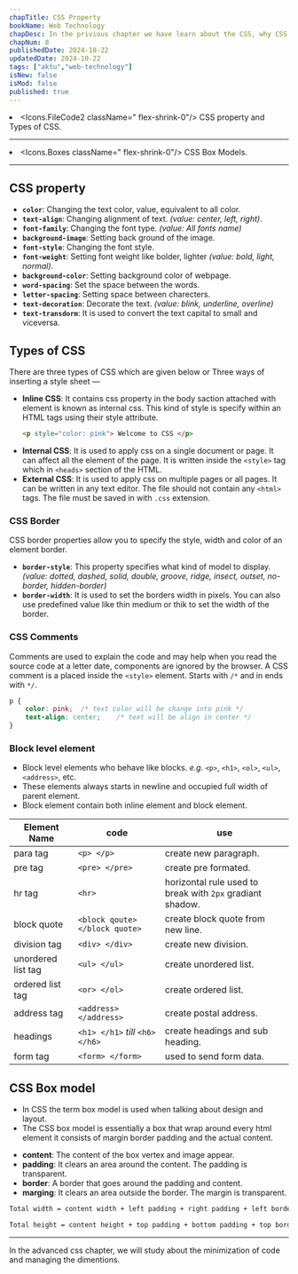 ```yaml
---
chapTitle: CSS Property 
bookName: Web Technology
chapDesc: In the privious chapter we have learn about the CSS, why CSS is important for us as a programmer. Some basic syntax and selectors.
chapNum: 8
publishedDate: 2024-10-22
updatedDate: 2024-10-22
tags: ["aktu","web-technology"]
isNew: false
isMod: false
published: true
---
```


<ChapIntro><li className="flex gap-3"><Icons.FileCode2 className=" flex-shrink-0"/> CSS property and Types of CSS. </li><hr className="my-2"/><li className="flex gap-3"><Icons.Boxes className=" flex-shrink-0"/> CSS Box Models. </li></ChapIntro>

---
## CSS property
- **```color```**: Changing the text color, value, equivalent to all color.
- **```text-align```**: Changing alignment of text. *(value: center, left, right)*.
- **```font-family```**: Changing the font type. *(value: All fonts name)*
- **```background-image```**: Setting back ground of the image.
- **```font-style```**: Changing the font style.
- **```font-weight```**: Setting font weight like bolder, lighter *(value: bold, light, normal)*.
- **```background-color```**: Setting background color of webpage.
- **```word-spacing```**: Set the space between the words.
- **```letter-spacing```**: Setting space between charecters.
- **```text-decoration```**: Decorate the text. *(value: blink, underline, overline)*
- **```text-transdorm```**: It is used to convert the text capital to small and viceversa.

## Types of CSS
There are three types of CSS which are given below or Three ways of inserting a style sheet &mdash;
- **Inline CSS**: It contains css property in the body saction attached with element is known as internal css. This kind of style is specify within an HTML tags using their style attribute.
    ```html
    <p style="color: pink"> Welcome to CSS </p>
    ```
- **Internal CSS**: It is used to apply css on a single document or page. It can affect all the element of the page. It is written inside the ```<style>``` tag which in ```<heads>``` section of the HTML.
- **External CSS**: It is used to apply css on multiple pages or all pages. It can be written in any text editor. The file should not contain any ```<html>``` tags. The file must be saved in with ```.css``` extension.

### CSS Border
CSS border properties allow you to specify the style, width and color of an element border.

- **```border-style```**: This property specifies what kind of model to display. *(value: dotted, dashed, solid, double, groove, ridge, insect, outset, no-border, hidden-border)*
- **```border-width```**: It is used to set the borders width in pixels. You can also use predefined value like thin medium or thik to set the width of the border.

### CSS Comments
Comments are used to explain the code and may help when you read the source code at a letter date, components are ignored by the browser. A CSS comment is a placed inside the ```<style>``` element. Starts with ```/*``` and in ends with ```*/```.
```css
p {
    color: pink;  /* text color will be change into pink */
    text-align: center;    /* text will be align in center */
}
```

### Block level element
- Block level elements who behave like blocks. *e.g.* ```<p>```, ```<h1>```, ```<ol>```, ```<ul>```, ```<address>```, etc.
- These elements always starts in newline and occupied full width of parent element.
- Block element contain both inline element and block element.

| Element Name | code | use |
| ------------ | ---- | ---- |
| para tag | ```<p> </p>``` | create new paragraph. |
| pre tag | ```<pre> </pre>``` | create pre formated. |
| hr tag | ```<hr>``` | horizontal rule used to break with ```2px``` gradiant shadow. |
| block quote | ```<block qoute> </block quote>``` | create block quote from new line. |
| division tag | ```<div> </div>``` | create new division. |
| unordered list tag | ```<ul> </ul>``` | create unordered list. |
| ordered list tag | ```<or> </ol>``` | create ordered list. |
| address tag | ```<address> </address>``` | create postal address. |
| headings | ```<h1> </h1>``` *till* ```<h6> </h6>``` | create headings and sub heading. |
| form tag | ```<form> </form>``` | used to send form data. |

## CSS Box model
- In CSS the term box model is used when talking about design and layout.
- The CSS box model is essentially a box that wrap around every html element it consists of margin border padding and the actual content.

<FigureMdx lightUrl="wt-css-box-model" desc="CSS Box Model diagram"/>

- **content**: The content of the box vertex and image appear.
- **padding**: It clears an area around the content. The padding is transparent.
- **border**: A border that goes around the padding and content.
- **marging**: It clears an area outside the border. The margin is transparent. 

``` makefile
Total width = content width + left padding + right padding + left border + right border 
```
``` makefile
Total height = content height + top padding + bottom padding + top border + bottom border 
```
---

<NextUp nextChap="9" nextChapName="CSS Advanced" nextChapLink="/web-technology/css-advanced"> In the advanced css chapter, we will study about the minimization of code and managing the dimentions.</NextUp>
